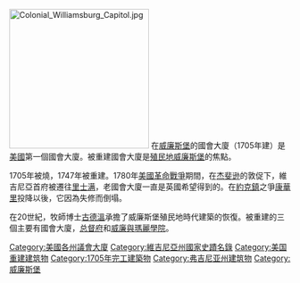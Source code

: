 {{noteTA
|1=zh:托马斯;zh-hans:托马斯;zh-hant:托馬斯;zh-tw:湯瑪斯;zh-hk:湯瑪斯;zh-mo:湯瑪斯;
|2=zh:杰斐逊;zh-hans:杰斐逊;zh-hant:傑斐遜;zh-tw:傑佛遜;zh-hk:傑佛遜;zh-mo:傑佛遜;
|3=zh-hk:維珍尼亞; zh-tw:維吉尼亞;zh-cn:弗吉尼亚;
}}
{{Distinguish|美國國會大廈}}
[[File:Colonial_Williamsburg_Capitol.jpg|250px]]
在[[威廉斯堡|威廉斯堡]]的國會大廈（1705年建）是[[美國|美國]]第一個國會大廈。被重建國會大廈是[[殖民地威廉斯堡|殖民地威廉斯堡]]的焦點。

1705年被燒，1747年被重建。1780年[[美國革命戰爭|美國革命戰爭]]期間，在[[托马斯·杰斐逊|杰斐逊]]的敦促下，維吉尼亞首府被遷往[[里士满_(维吉尼亚州)|里士满]]，老國會大廈一直是英國希望得到的。在[[約克鎮|約克鎮]]之爭[[康華里|康華里]]投降以後，它因為失修而倒塌。

在20世紀，牧師博士[[古德溫|古德溫]]承擔了威廉斯堡殖民地時代建築的恢復。被重建的三個主要有國會大廈，[[總督府_(維吉尼亞)|总督府]]和[[威廉與瑪麗學院|威廉與瑪麗學院]]。

[[Category:美國各州議會大廈|Category:美國各州議會大廈]]
[[Category:維吉尼亞州國家史蹟名錄|Category:維吉尼亞州國家史蹟名錄]]
[[Category:美国重建建筑物|Category:美国重建建筑物]]
[[Category:1705年完工建築物|Category:1705年完工建築物]]
[[Category:弗吉尼亚州建筑物|Category:弗吉尼亚州建筑物]]
[[Category:威廉斯堡|Category:威廉斯堡]]